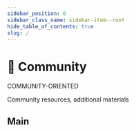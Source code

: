 ```yaml
---
sidebar_position: 0
sidebar_class_name: sidebar-item--root
hide_table_of_contents: true
slug: /
---
```


# 💫 Community

<span class="badge badge--info margin-bottom--md">COMMUNITY-ORIENTED</span>

<p class="summary">
Community resources, additional materials
</p>

## Main


<Row 
    title="Awesome Resources" 
    description="A curated list of awesome FSD videos, articles, packages"
    to="https://github.com/feature-sliced/awesome"
    Icon={StarOutlined}
/>
<Row 
    title="Team" 
    description="Core-team, Champions, Contributors, Companies"
    to="/docs/community/team"
    Icon={TeamOutlined}
/>
<Row 
    title="Brandbook" 
    description="Recommendations for FSD's branding usage"
    to="/docs/branding"
    Icon={VerifiedOutlined}
/>
<Row 
    title="Contributing" 
    description="HowTo, Workflow, Support"
    to="#"
    Icon={SearchOutlined}
    disabled
/>
